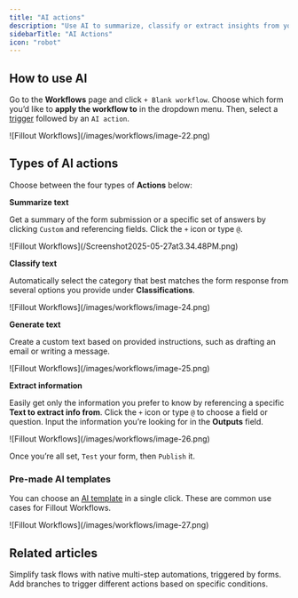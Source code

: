 ```yaml
---
title: "AI actions"
description: "Use AI to summarize, classify or extract insights from your form submissions."
sidebarTitle: "AI Actions"
icon: "robot"
---
```


## How to use AI

Go to the **Workflows** page and click `+ Blank workflow`. Choose which form you’d like to **apply the workflow to** in the dropdown menu. Then, select a [trigger]() followed by an `AI action`.

<Frame>
  ![Fillout Workflows](/images/workflows/image-22.png)
</Frame>

## Types of AI actions

Choose between the four types of **Actions** below:

**Summarize text**

Get a summary of the form submission or a specific set of answers by clicking `Custom` and referencing fields. Click the `+` icon or type `@`.

<Frame>
  ![Fillout Workflows](/Screenshot2025-05-27at3.34.48PM.png)
</Frame>

**Classify text**

Automatically select the category that best matches the form response from several options you provide under **Classifications**.

<Frame>
  ![Fillout Workflows](/images/workflows/image-24.png)
</Frame>

**Generate text**

Create a custom text based on provided instructions, such as drafting an email or writing a message.

<Frame>
  ![Fillout Workflows](/images/workflows/image-25.png)
</Frame>

**Extract information**

Easily get only the information you prefer to know by referencing a specific **Text to extract info from**. Click the `+` icon or type `@` to choose a field or question. Input the information you’re looking for in the **Outputs** field.

<Frame>
  ![Fillout Workflows](/images/workflows/image-26.png)
</Frame>

Once you’re all set, `Test` your form, then `Publish` it.

### Pre-made AI templates

You can choose an [AI template](https://build.fillout.com/home/workflows) in a single click. These are common use cases for Fillout Workflows.

<Frame>
  ![Fillout Workflows](/images/workflows/image-27.png)
</Frame>

## Related articles

<CardGroup cols={3}>
  <Card title="Workflows" icon="code-branch" iconType="regular" color="#FFC738" href="/workflows">
    Simplify task flows with native multi-step automations, triggered by forms.
  </Card>
  <Card title="Filter and Branch" icon="filter" iconType="regular" color="#FFC738" href="/filter-branch-workflows">
    Add branches to trigger different actions based on specific conditions.
  </Card>
</CardGroup>